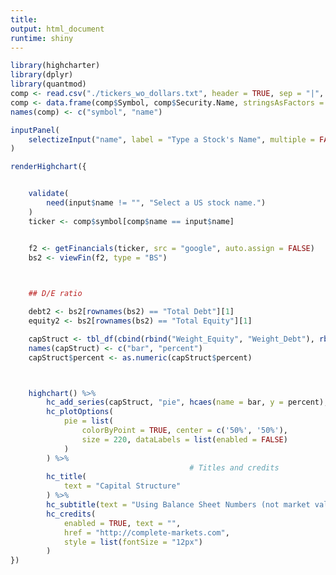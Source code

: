 ```yaml
---
title:
output: html_document
runtime: shiny
---
```


```r
library(highcharter)
library(dplyr)
library(quantmod)
comp <- read.csv("./tickers_wo_dollars.txt", header = TRUE, sep = "|", stringsAsFactors = FALSE)
comp <- data.frame(comp$Symbol, comp$Security.Name, stringsAsFactors = FALSE)
names(comp) <- c("symbol", "name")

inputPanel(
    selectizeInput("name", label = "Type a Stock's Name", multiple = FALSE, choices = comp$name)
)

renderHighchart({


    validate(
        need(input$name != "", "Select a US stock name.")
    )
    ticker <- comp$symbol[comp$name == input$name]


    f2 <- getFinancials(ticker, src = "google", auto.assign = FALSE)
    bs2 <- viewFin(f2, type = "BS")
    


    ## D/E ratio

    debt2 <- bs2[rownames(bs2) == "Total Debt"][1]
    equity2 <- bs2[rownames(bs2) == "Total Equity"][1]

    capStruct <- tbl_df(cbind(rbind("Weight_Equity", "Weight_Debt"), rbind(equity2, debt2)))
    names(capStruct) <- c("bar", "percent")
    capStruct$percent <- as.numeric(capStruct$percent)



    highchart() %>%
        hc_add_series(capStruct, "pie", hcaes(name = bar, y = percent), name = "Capital Structure") %>%
        hc_plotOptions(
            pie = list(
                colorByPoint = TRUE, center = c('50%', '50%'),
                size = 220, dataLabels = list(enabled = FALSE)
            )
        ) %>%
                                        # Titles and credits
        hc_title(
            text = "Capital Structure"
        ) %>%
        hc_subtitle(text = "Using Balance Sheet Numbers (not market values)") %>% 
        hc_credits(
            enabled = TRUE, text = "",
            href = "http://complete-markets.com",
            style = list(fontSize = "12px")
        )    
})

```
